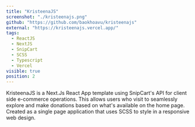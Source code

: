 ```yaml
---
title: "KristeenaJS"
screenshot: "./kristeenajs.png"
github: "https://github.com/baokhoavu/kristeenajs"
external: "https://kristeenajs.vercel.app/"
tags:
  - ReactJS
  - NextJS
  - SnipCart
  - SCSS
  - Typescript
  - Vercel
visible: true
position: 2
---
```


KristeenaJS is a Next.Js React App template using SnipCart's API for client side e-commerce operations. This allows users who visit to seamlessly explore and make donations based on what's available on the home page. Created as a single page application that uses SCSS to style in a responsive web design.
